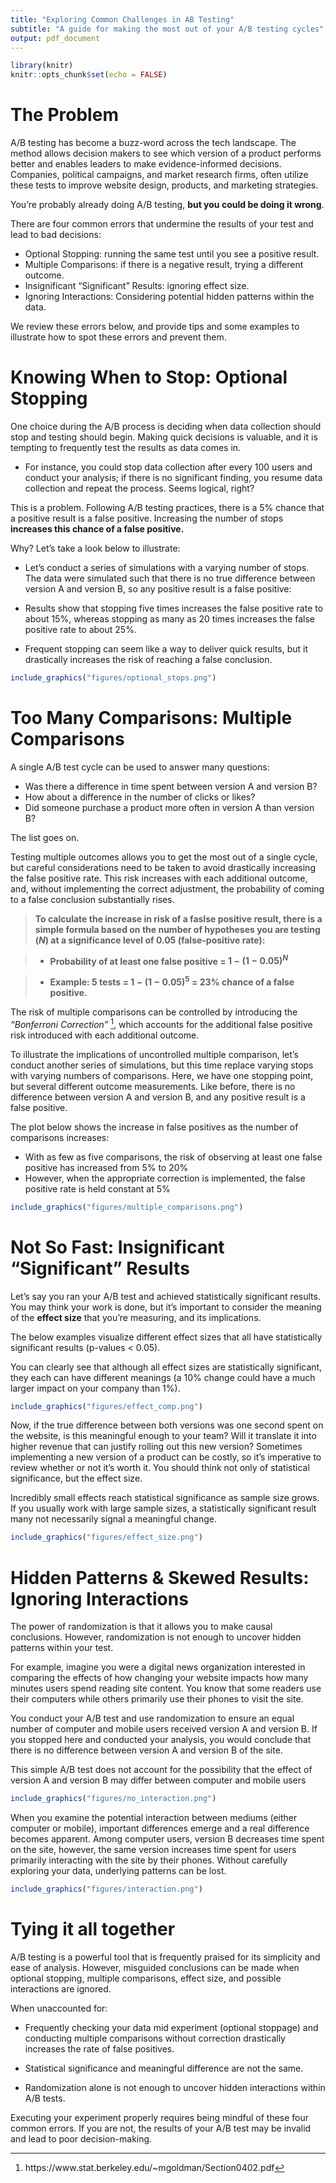 ```yaml
---
title: "Exploring Common Challenges in AB Testing"
subtitle: "A guide for making the most out of your A/B testing cycles"
output: pdf_document
---
```


```r
library(knitr)
knitr::opts_chunk$set(echo = FALSE)
```
# The Problem

A/B testing has become a buzz-word across the tech landscape. The method allows decision makers to see which version of a product performs better and enables leaders to make evidence-informed decisions. Companies, political campaigns, and market research firms, often utilize these tests to improve website design, products, and marketing strategies. 

You’re probably already doing A/B testing, **but you could be doing it wrong**.

There are four common errors that undermine the results of your test and lead to bad decisions:

* Optional Stopping: running the same test until you see a positive result.
* Multiple Comparisons: if there is a negative result, trying a different outcome.
* Insignificant “Significant” Results: ignoring effect size.
* Ignoring Interactions: Considering potential hidden patterns within the data. 

We review these errors below, and provide tips and some examples to illustrate how to spot these errors and prevent them.

# Knowing When to Stop: Optional Stopping

One choice during the A/B process is deciding when data collection should stop and testing should begin. Making quick decisions is valuable, and it is tempting to frequently test the results as data comes in.

* For instance, you could stop data collection after every 100 users and conduct your analysis; if there is no significant finding, you resume data collection and repeat the process. Seems logical, right?

This is a problem. Following A/B testing practices, there is a 5% chance that a positive result is a false positive. Increasing the number of stops **increases this chance of a false positive.** 

Why? Let's take a look below to illustrate: 

* Let’s conduct a series of simulations with a varying number of stops. The data were simulated such that there is no true difference between version A and version B, so any positive result is a false positive:

* Results show that stopping five times increases the false positive rate to about 15%, whereas stopping as many as 20 times increases the false positive rate to about 25%. 

* Frequent stopping can seem like a way to deliver quick results, but it drastically increases the risk of reaching a false conclusion. 

```r
include_graphics("figures/optional_stops.png")
```

# Too Many Comparisons: Multiple Comparisons

A single A/B test cycle can be used to answer many questions:

* Was there a difference in time spent between version A and version B?
* How about a difference in the number of clicks or likes? 
* Did someone purchase a product more often in version A than version B?

The list goes on.

Testing multiple outcomes allows you to get the most out of a single cycle, but careful considerations need to be taken to avoid drastically increasing the false positive rate. This risk increases with each additional outcome, and, without implementing the correct adjustment, the probability of coming to a false conclusion substantially rises. 

> **To calculate the increase in risk of a faslse positive result, there is a simple formula based on the number of hypotheses you are testing ($N$) at a significance level of 0.05 (false-positive rate):**

> * **Probability of at least one false positive = $1 - (1 - 0.05)^N$**

> * **Example: 5 tests = $1-(1-0.05)^5$  = 23% chance of a false positive.**

The risk of multiple comparisons can be controlled by introducing the *"Bonferroni Correction"* ^[https://www.stat.berkeley.edu/~mgoldman/Section0402.pdf], which accounts for the additional false positive risk introduced with each additional outcome. 

To illustrate the implications of uncontrolled multiple comparison, let's conduct another series of simulations, but this time replace varying stops with varying numbers of comparisons. Here, we have one stopping point, but several different outcome measurements. Like before, there is no difference between version A and version B, and any positive result is a false positive. 

The plot below shows the increase in false positives as the number of comparisons increases:

* With as few as five comparisons, the risk of observing at least one false positive has increased from 5% to 20%
* However, when the appropriate correction is implemented, the false positive rate is held constant at 5%


```r
include_graphics("figures/multiple_comparisons.png")
```


# Not So Fast: Insignificant “Significant” Results

Let’s say you ran your A/B test and achieved statistically significant results. You may think your work is done, but it’s important to consider the meaning of the **effect size** that you’re measuring, and its implications.

The below examples visualize different effect sizes that all have statistically significant results (p-values < 0.05). 

You can clearly see that although all effect sizes are statistically significant, they each can have different meanings (a 10% change could have a much larger impact on your company than 1%).


```r
include_graphics("figures/effect_comp.png")
```

Now, if the true difference between both versions was one second spent on the website, is this meaningful enough to your team? Will it translate it into higher revenue that can justify rolling out this new version? Sometimes implementing a new version of a product can be costly, so it’s imperative to review whether or not it’s worth it. You should think not only of statistical significance, but the effect size.  

Incredibly small effects reach statistical significance as sample size grows. If you usually work with large sample sizes, a statistically significant result many not necessarily signal a meaningful change.

```r
include_graphics("figures/effect_size.png")
```

# Hidden Patterns & Skewed Results: Ignoring Interactions

The power of randomization is that it allows you to make causal conclusions. However, randomization is not enough to uncover hidden patterns within your test. 

For example, imagine you were a digital news organization interested in comparing the effects of how changing your website impacts how many minutes users spend reading site content. You know that some readers use their computers while others primarily use their phones to visit the site. 

You conduct your A/B test and use randomization to ensure an equal number of computer and mobile users received version A and version B. If you stopped here and conducted your analysis, you would conclude that there is no difference between version A and version B of the site. 

This simple A/B test does not account for the possibility that the effect of version A and version B may differ between computer and mobile users


```r
include_graphics("figures/no_interaction.png")
```


When you examine the potential interaction between mediums (either computer or mobile), important differences emerge and a real difference becomes apparent. Among computer users, version B decreases time spent on the site, however, the same version increases time spent for users primarily interacting with the site by their phones. Without carefully exploring your data, underlying patterns can be lost.


```r
include_graphics("figures/interaction.png")
```

\pagebreak

# Tying it all together

A/B testing is a powerful tool that is frequently praised for its simplicity and ease of analysis. However, misguided conclusions can be made when optional stopping, multiple comparisons, effect size, and possible interactions are ignored. 

When unaccounted for: 

* Frequently checking your data mid experiment (optional stoppage) and conducting multiple comparisons without correction drastically increases the rate of false positives. 

* Statistical significance and meaningful difference are not the same.

* Randomization alone is not enough to uncover hidden interactions within A/B tests.

Executing your experiment properly requires being mindful of these four common errors. If you are not, the results of your A/B test may be invalid and lead to poor decision-making.


